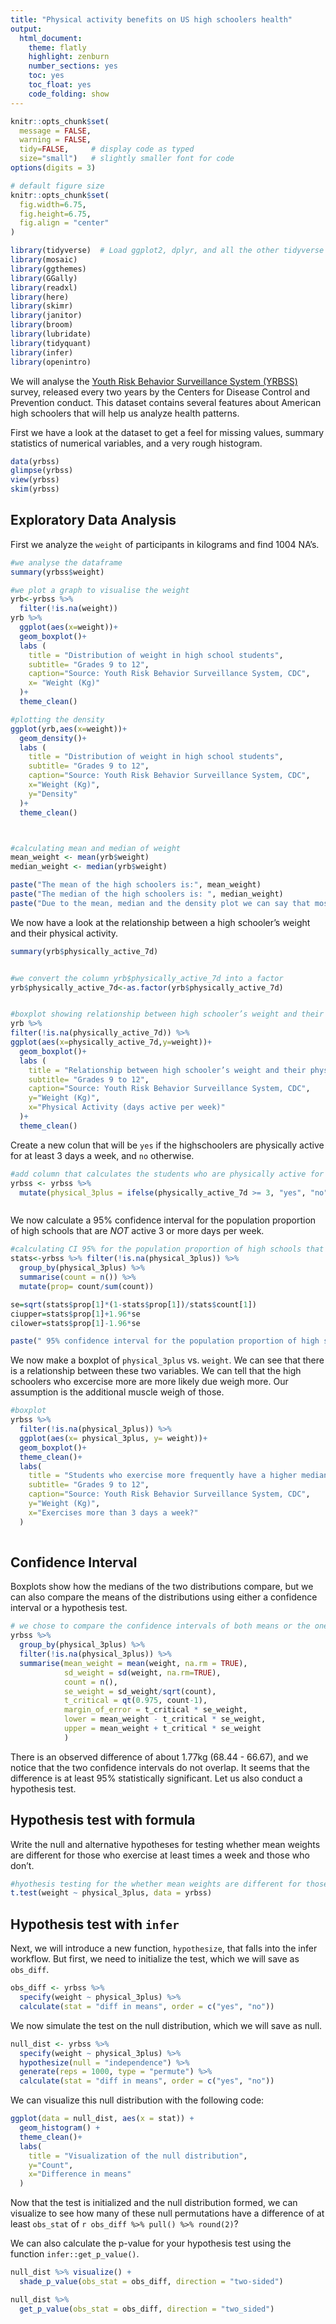 ```yaml
---
title: "Physical activity benefits on US high schoolers health"
output:
  html_document:
    theme: flatly
    highlight: zenburn
    number_sections: yes
    toc: yes
    toc_float: yes
    code_folding: show
---
```



```r
knitr::opts_chunk$set(
  message = FALSE, 
  warning = FALSE, 
  tidy=FALSE,     # display code as typed
  size="small")   # slightly smaller font for code
options(digits = 3)

# default figure size
knitr::opts_chunk$set(
  fig.width=6.75, 
  fig.height=6.75,
  fig.align = "center"
)
```


```r
library(tidyverse)  # Load ggplot2, dplyr, and all the other tidyverse packages
library(mosaic)
library(ggthemes)
library(GGally)
library(readxl)
library(here)
library(skimr)
library(janitor)
library(broom)
library(lubridate)
library(tidyquant)
library(infer)
library(openintro)
```


We will analyse the [Youth Risk Behavior Surveillance System (YRBSS)](https://www.cdc.gov/healthyyouth/data/yrbs/index.htm) survey, released every two years by the Centers for Disease Control and Prevention conduct. This dataset contains several features about American high schoolers that will help us analyze health patterns.

First we have a look at the dataset to get a feel for missing values, summary statistics of numerical variables, and a very rough histogram. 

```r
data(yrbss)
glimpse(yrbss)
view(yrbss)
skim(yrbss)
```

## Exploratory Data Analysis

First we analyze the `weight` of participants in kilograms and find 1004 NA's. 

```r
#we analyse the dataframe
summary(yrbss$weight)

#we plot a graph to visualise the weight
yrb<-yrbss %>%
  filter(!is.na(weight))
yrb %>% 
  ggplot(aes(x=weight))+
  geom_boxplot()+
  labs (
    title = "Distribution of weight in high school students",
    subtitle= "Grades 9 to 12",
    caption="Source: Youth Risk Behavior Surveillance System, CDC",
    x= "Weight (Kg)"
  )+
  theme_clean()

#plotting the density
ggplot(yrb,aes(x=weight))+
  geom_density()+
  labs (
    title = "Distribution of weight in high school students",
    subtitle= "Grades 9 to 12",
    caption="Source: Youth Risk Behavior Surveillance System, CDC",
    x="Weight (Kg)",
    y="Density"
  )+
  theme_clean()



#calculating mean and median of weight 
mean_weight <- mean(yrb$weight)
median_weight <- median(yrb$weight)

paste("The mean of the high schoolers is:", mean_weight)
paste("The median of the high schoolers is: ", median_weight)
paste("Due to the mean, median and the density plot we can say that most high schoolers weigh around 64 kilograms ")

```

We now have a look at the relationship between a high schooler’s weight and their physical activity.

```r
summary(yrb$physically_active_7d)


#we convert the column yrb$physically_active_7d into a factor
yrb$physically_active_7d<-as.factor(yrb$physically_active_7d)


#boxplot showing relationship between high schooler’s weight and their physical activity
yrb %>% 
filter(!is.na(physically_active_7d)) %>% 
ggplot(aes(x=physically_active_7d,y=weight))+
  geom_boxplot()+
  labs (
    title = "Relationship between high schooler’s weight and their physical activity ",
    subtitle= "Grades 9 to 12",
    caption="Source: Youth Risk Behavior Surveillance System, CDC",
    y="Weight (Kg)",
    x="Physical Activity (days active per week)"
  )+
  theme_clean()

```


Create a new colun that will be `yes` if the highschoolers are physically active for at least 3 days a week, and `no` otherwise.

  
```r
#add column that calculates the students who are physically active for at least 3 days a week and the ones who arent 
yrbss <- yrbss %>% 
  mutate(physical_3plus = ifelse(physically_active_7d >= 3, "yes", "no"))



```

We now calculate a 95% confidence interval for the population proportion of high schools that are *NOT* active 3 or more days per week.

```r
#calculating CI 95% for the population proportion of high schools that are not active 3 or more days per week
stats<-yrbss %>% filter(!is.na(physical_3plus)) %>% 
  group_by(physical_3plus) %>% 
  summarise(count = n()) %>% 
  mutate(prop= count/sum(count))

se=sqrt(stats$prop[1]*(1-stats$prop[1])/stats$count[1])
ciupper=stats$prop[1]+1.96*se
cilower=stats$prop[1]-1.96*se

paste(" 95% confidence interval for the population proportion of high schools that are not active 3 or more days per week-", "Lower:" , cilower , " Upper: ", ciupper)
```

  
We now make a boxplot of `physical_3plus` vs. `weight`. We can see that there is a relationship between these two variables. We can tell that the high schoolers who excercise more are more likely due weigh more. Our assumption is the additional muscle weigh of those. 


```r

#boxplot
yrbss %>% 
  filter(!is.na(physical_3plus)) %>% 
  ggplot(aes(x= physical_3plus, y= weight))+
  geom_boxplot()+
  theme_clean()+
  labs(
    title = "Students who exercise more frequently have a higher median weight!",
    subtitle= "Grades 9 to 12",
    caption="Source: Youth Risk Behavior Surveillance System, CDC",
    y="Weight (Kg)",
    x="Exercises more than 3 days a week?"
  )
 
```

## Confidence Interval

Boxplots show how the medians of the two distributions compare, but we can also compare the means of the distributions using either a confidence interval or a hypothesis test. 


```r
# we chose to compare the confidence intervals of both means or the ones excersing more and for the ones who excercise less
yrbss %>%
  group_by(physical_3plus) %>%
  filter(!is.na(physical_3plus)) %>% 
  summarise(mean_weight = mean(weight, na.rm = TRUE),
            sd_weight = sd(weight, na.rm=TRUE),
            count = n(),
            se_weight = sd_weight/sqrt(count),
            t_critical = qt(0.975, count-1), 
            margin_of_error = t_critical * se_weight,
            lower = mean_weight - t_critical * se_weight,
            upper = mean_weight + t_critical * se_weight
            )

```

There is an observed difference of about 1.77kg (68.44 - 66.67), and we notice that the two confidence intervals do not overlap. It seems that the difference is at least 95% statistically significant. Let us also conduct a hypothesis test.

## Hypothesis test with formula

Write the null and alternative hypotheses for testing whether mean weights are different for those who exercise at least times a week and those who don’t.

```r
#hyothesis testing for the whether mean weights are different for those who exercise at least times a week and those who don’t
t.test(weight ~ physical_3plus, data = yrbss)
```


## Hypothesis test with `infer`


Next, we will introduce a new function, `hypothesize`, that falls into the infer workflow. But first, we need to initialize the test, which we will save as `obs_diff`.

```r
obs_diff <- yrbss %>%
  specify(weight ~ physical_3plus) %>%
  calculate(stat = "diff in means", order = c("yes", "no"))

```

We now simulate the test on the null distribution, which we will save as null.


```r
null_dist <- yrbss %>%
  specify(weight ~ physical_3plus) %>%
  hypothesize(null = "independence") %>%
  generate(reps = 1000, type = "permute") %>%
  calculate(stat = "diff in means", order = c("yes", "no"))

```


We can visualize this null distribution with the following code:

```r
ggplot(data = null_dist, aes(x = stat)) +
  geom_histogram() +
  theme_clean()+
  labs(
    title = "Visualization of the null distribution",
    y="Count",
    x="Difference in means"
  )

```

Now that the test is initialized and the null distribution formed, we can visualize to see how many of these null permutations have a difference of at least `obs_stat` of `r obs_diff %>% pull() %>% round(2)`?

We can also calculate the p-value for your hypothesis test using the function `infer::get_p_value()`.

```r

null_dist %>% visualize() +
  shade_p_value(obs_stat = obs_diff, direction = "two-sided")

null_dist %>%
  get_p_value(obs_stat = obs_diff, direction = "two_sided")

```
